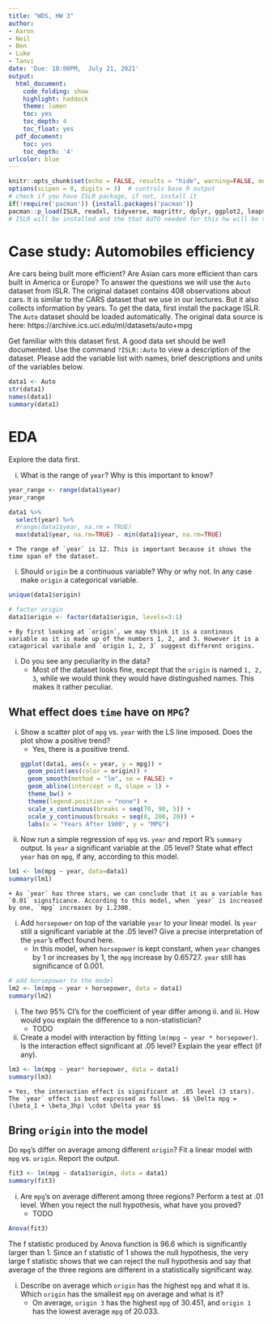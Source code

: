 ```yaml
---
title: "WDS, HW 3"
author:
- Aaron
- Neil
- Ben
- Luke
- Tanvi
date: 'Due: 10:00PM,  July 21, 2021'
output:
  html_document:
    code_folding: show
    highlight: haddock
    theme: lumen
    toc: yes
    toc_depth: 4
    toc_float: yes
  pdf_document:
    toc: yes
    toc_depth: '4'
urlcolor: blue
---
```




```r
knitr::opts_chunk$set(echo = FALSE, results = "hide", warning=FALSE, message=FALSE, fig.width=8, fig.height=4)
options(scipen = 0, digits = 3)  # controls base R output
# check if you have ISLR package, if not, install it
if(!require('pacman')) {install.packages('pacman')}
pacman::p_load(ISLR, readxl, tidyverse, magrittr, dplyr, ggplot2, leaps, car, contrast) 
# ISLR will be installed and the that AUTO needed for this hw will be there
```


\pagebreak



# Case study: Automobiles efficiency

Are cars being built more efficient? Are Asian cars more efficient than cars built in America or Europe? To answer the questions we will use the `Auto` dataset from ISLR. The original dataset contains 408 observations about cars. It is similar to the CARS dataset that we use in our lectures. But it also collects information by years. To get the data, first install the package ISLR. The `Auto` dataset should be loaded automatically. The original data source is here: https://archive.ics.uci.edu/ml/datasets/auto+mpg

Get familiar with this dataset first. A good data set should be well documented. Use the command `?ISLR::Auto` to view a description of the dataset. Please add the variable list with names, brief descriptions and units of the variables below. 

```r
data1 <- Auto
str(data1)
names(data1)
summary(data1)
```

# EDA

Explore the data first. 

i. What is the range of `year`? Why is this important to know?
```r
year_range <- range(data1$year)
year_range
```
```r
data1 %>%
  select(year) %>%
  #range(data1$year, na.rm = TRUE)
  max(data1$year, na.rm=TRUE) - min(data1$year, na.rm=TRUE)
```
    + The range of `year` is 12. This is important because it shows the time span of the dataset.

i. Should `origin` be a continuous variable? Why or why not. In any case make `origin` a categorical variable.
```r
unique(data1$origin)

# factor origin
data1$origin <- factor(data1$origin, levels=3:1)
```
    + By first looking at `origin`, we may think it is a continous variable as it is made up of the numbers 1, 2, and 3. However it is a catagorical varibale and `origin 1, 2, 3` suggest different origins. 

i. Do you see any peculiarity in the data? 
    + Most of the dataset looks fine, except that the `origin` is named `1, 2, 3`, while we would think they would have distingushed names. This makes it rather peculiar. 

## What effect does `time` have on `MPG`?

i. Show a scatter plot of `mpg` vs. `year` with the LS line imposed. Does the plot show a positive trend? 
    + Yes, there is a positive trend.
```r
ggplot(data1, aes(x = year, y = mpg)) +
  geom_point(aes(color = origin)) +
  geom_smooth(method = "lm", se = FALSE) +
  geom_abline(intercept = 0, slope = 1) +
  theme_bw() +
  theme(legend.position = "none") +
  scale_x_continuous(breaks = seq(70, 90, 5)) +
  scale_y_continuous(breaks = seq(0, 200, 20)) +
  labs(x = "Years After 1900", y = "MPG")
```



i. Now run a simple regression of `mpg` vs. `year` and report R's `summary` output. Is `year` a significant variable at the .05 level? State what effect `year` has on `mpg`, if any, according to this model. 
```r
lm1 <- lm(mpg ~ year, data=data1)
summary(lm1)
```
    + As `year` has three stars, we can conclude that it as a variable has `0.01` significance. According to this model, when `year` is increased by one, `mpg` increases by 1.2300. 

i. Add `horsepower` on top of the variable `year` to your linear model. Is `year` still a significant variable at the .05 level? Give a precise interpretation of the `year`'s effect found here.
    * In this model, when `horsepower` is kept constant, when `year` changes by 1 or increases by 1, the `mpg` increase by 0.65727. `year` still has significance of 0.001.
   
```r
# add horsepower to the model
lm2 <- lm(mpg ~ year + horsepower, data = data1)
summary(lm2)
```

i. The two 95% CI's for the coefficient of year differ among ii. and iii. How would you explain the difference to a non-statistician?
    + TODO

i. Create a model with interaction by fitting `lm(mpg ~ year * horsepower)`. Is the interaction effect significant at .05 level? Explain the year effect (if any). 
```r
lm3 <- lm(mpg ~ year* horsepower, data = data1)
summary(lm3)
```
    + Yes, the interaction effect is significant at .05 level (3 stars). The `year` effect is best expressed as follows. $$ \Delta mpg = (\beta_1 + \beta_3hp) \cdot \Delta year $$

<!-- ## Categorical predictors -->

<!-- Remember that the same variable can play different roles! Take a quick look at the variable `cylinders`, and try to use this variable in the following analyses wisely. We all agree that a larger number of cylinders will lower mpg. However, we can interpret `cylinders` as either a continuous (numeric) variable or a categorical variable. -->

<!-- a) Fit a model that treats `cylinders` as a continuous/numeric variable. Is `cylinders` significant at the 0.01 level? What effect does `cylinders` play in this model? -->

<!-- b) Fit a model that treats `cylinders` as a categorical/factor. Is `cylinders` significant at the .01 level? What is the effect of `cylinders` in this model? Describe the `cylinders` effect over `mpg`.  -->

<!-- c) What are the fundamental differences between treating `cylinders` as a continuous and categorical variable in your models?  -->


## Bring `origin` into the model

Do `mpg`'s differ on average among different `origin`? Fit a linear model with `mpg` vs. `origin`. Report the output. 
```r
fit3 <- lm(mpg ~ data1$origin, data = data1) 
summary(fit3)

```


i. Are `mpg`'s on average different among three regions? Perform a test at .01 level. When you reject the null hypothesis, what have you proved? 
    + TODO

```r
Anova(fit3)
```
The f statistic produced by Anova function is 96.6 which is significantly larger than 1. Since an f statistic of 1 shows the null hypothesis, the very large f statistic shows that we can reject the null hypothesis and say that average of the three regions are different in a statistically significant way.

i. Describe on average which `origin` has the highest `mpg` and what it is. Which `origin` has the smallest `mpg` on average and what is it?
    + On average, `origin 3` has the highest `mpg` of 30.451, and `origin 1` has the lowest average `mpg` of 20.033. 